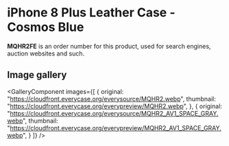 
# iPhone 8 Plus Leather Case - Cosmos Blue

<Callout type='info' emoji='👉🏻'>**MQHR2FE** is an order number for this product, used for search engines, auction websites and such.</Callout>

## Image gallery

<GalleryComponent
    images={[
      {
        original: "https://cloudfront.everycase.org/everysource/MQHR2.webp",
        thumbnail: "https://cloudfront.everycase.org/everypreview/MQHR2.webp",
      },
      {
        original: "https://cloudfront.everycase.org/everysource/MQHR2_AV1_SPACE_GRAY.webp",
        thumbnail: "https://cloudfront.everycase.org/everypreview/MQHR2_AV1_SPACE_GRAY.webp",
      }
    ]}
  />
